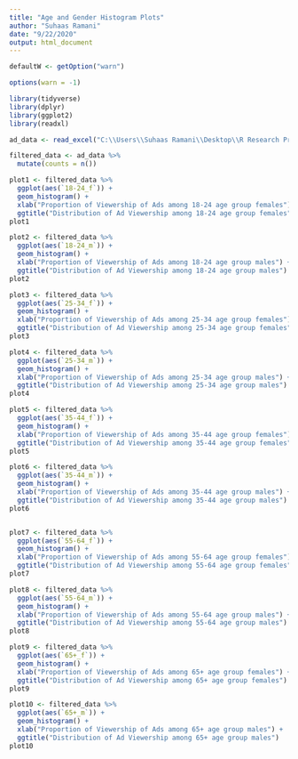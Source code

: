 ---
title: "Age and Gender Histogram Plots"
author: "Suhaas Ramani"
date: "9/22/2020"
output: html_document
---

```{r include = FALSE}
defaultW <- getOption("warn") 

options(warn = -1)
```


```{r}

library(tidyverse)
library(dplyr)
library(ggplot2)
library(readxl)

ad_data <- read_excel("C:\\Users\\Suhaas Ramani\\Desktop\\R Research Project - Facebook Ads\\Filtered_Kerala_Ad_Data.xlsx")

filtered_data <- ad_data %>% 
  mutate(counts = n())

plot1 <- filtered_data %>% 
  ggplot(aes(`18-24_f`)) + 
  geom_histogram() + 
  xlab("Proportion of Viewership of Ads among 18-24 age group females") + 
  ggtitle("Distribution of Ad Viewership among 18-24 age group females")
plot1

plot2 <- filtered_data %>% 
  ggplot(aes(`18-24_m`)) + 
  geom_histogram() + 
  xlab("Proportion of Viewership of Ads among 18-24 age group males") + 
  ggtitle("Distribution of Ad Viewership among 18-24 age group males")
plot2

plot3 <- filtered_data %>% 
  ggplot(aes(`25-34_f`)) + 
  geom_histogram() + 
  xlab("Proportion of Viewership of Ads among 25-34 age group females") + 
  ggtitle("Distribution of Ad Viewership among 25-34 age group females")
plot3

plot4 <- filtered_data %>% 
  ggplot(aes(`25-34_m`)) + 
  geom_histogram() + 
  xlab("Proportion of Viewership of Ads among 25-34 age group males") + 
  ggtitle("Distribution of Ad Viewership among 25-34 age group males")
plot4

plot5 <- filtered_data %>% 
  ggplot(aes(`35-44_f`)) + 
  geom_histogram() + 
  xlab("Proportion of Viewership of Ads among 35-44 age group females") + 
  ggtitle("Distribution of Ad Viewership among 35-44 age group females")
plot5

plot6 <- filtered_data %>% 
  ggplot(aes(`35-44_m`)) + 
  geom_histogram() + 
  xlab("Proportion of Viewership of Ads among 35-44 age group males") + 
  ggtitle("Distribution of Ad Viewership among 35-44 age group males")
plot6


plot7 <- filtered_data %>% 
  ggplot(aes(`55-64_f`)) + 
  geom_histogram() + 
  xlab("Proportion of Viewership of Ads among 55-64 age group females") + 
  ggtitle("Distribution of Ad Viewership among 55-64 age group females")
plot7

plot8 <- filtered_data %>% 
  ggplot(aes(`55-64_m`)) + 
  geom_histogram() + 
  xlab("Proportion of Viewership of Ads among 55-64 age group males") + 
  ggtitle("Distribution of Ad Viewership among 55-64 age group males")
plot8

plot9 <- filtered_data %>% 
  ggplot(aes(`65+_f`)) + 
  geom_histogram() + 
  xlab("Proportion of Viewership of Ads among 65+ age group females") + 
  ggtitle("Distribution of Ad Viewership among 65+ age group females")
plot9

plot10 <- filtered_data %>% 
  ggplot(aes(`65+_m`)) + 
  geom_histogram() + 
  xlab("Proportion of Viewership of Ads among 65+ age group males") + 
  ggtitle("Distribution of Ad Viewership among 65+ age group males")
plot10
```

